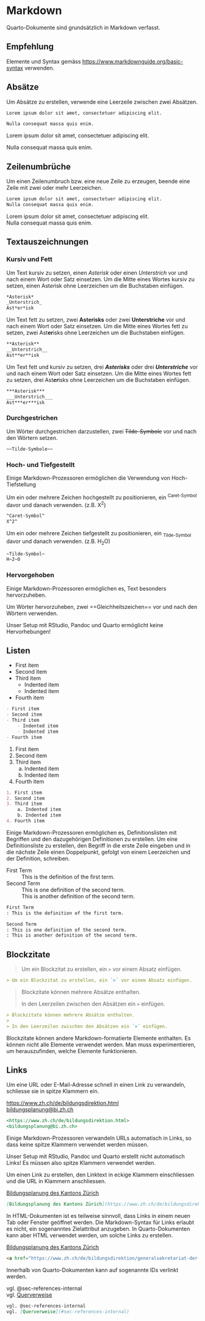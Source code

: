 # Markdown

Quarto-Dokumente sind grundsätzlich in Markdown verfasst.

::: {.callout-note}
## Empfehlung

Elemente und Syntax gemäss <https://www.markdownguide.org/basic-syntax> verwenden.
:::

## Absätze

Um Absätze zu erstellen, verwende eine Leerzeile zwischen zwei Absätzen.

```md
Lorem ipsum dolor sit amet, consectetuer adipiscing elit.

Nulla consequat massa quis enim.
```

Lorem ipsum dolor sit amet, consectetuer adipiscing elit.

Nulla consequat massa quis enim.

## Zeilenumbrüche

Um einen Zeilenumbruch bzw. eine neue Zeile zu erzeugen, beende eine Zeile mit zwei oder mehr Leerzeichen.

```md
Lorem ipsum dolor sit amet, consectetuer adipiscing elit.  
Nulla consequat massa quis enim.
```

Lorem ipsum dolor sit amet, consectetuer adipiscing elit.   
Nulla consequat massa quis enim.

## Textauszeichnungen

### Kursiv und Fett

Um Text kursiv zu setzen, einen *Asterisk* oder einen _Unterstrich_ vor und nach einem Wort oder Satz einsetzen. Um die Mitte eines Wortes kursiv zu setzen, einen Ast*er*isk ohne Leerzeichen um die Buchstaben einfügen.

```md
*Asterisk*
_Unterstrich_
Ast*er*isk
```

Um Text fett zu setzen, zwei **Asterisks** oder zwei __Unterstriche__ vor und nach einem Wort oder Satz einsetzen. Um die Mitte eines Wortes fett zu setzen, zwei Ast**er**isks ohne Leerzeichen um die Buchstaben einfügen.

```md
**Asterisk**
__Unterstrich__
Ast**er**isk
```

Um Text fett und kursiv zu setzen, drei ***Asterisks*** oder drei ___Unterstriche___ vor und nach einem Wort oder Satz einsetzen. Um die Mitte eines Wortes fett zu setzen, drei Ast***er***isks ohne Leerzeichen um die Buchstaben einfügen.

```md
***Asterisk***
___Unterstrich___
Ast***er***isk
```

### Durchgestrichen

Um Wörter durchgestrichen darzustellen, zwei ~~Tilde-Symbole~~ vor und nach den Wörtern setzen.

```md
~~Tilde-Symbole~~
```

### Hoch- und Tiefgestellt

Einige Markdown-Prozessoren ermöglichen die Verwendung von Hoch- Tiefstellung

Um ein oder mehrere Zeichen hochgestellt zu positionieren, ein ^Caret-Symbol^ davor und danach verwenden. (z.B. X^2^)

```md
^Caret-Symbol^
X^2^
```

Um ein oder mehrere Zeichen tiefgestellt zu positionieren, ein ~Tilde-Symbol~ davor und danach verwenden. (z.B. H~2~O)

```md
~Tilde-Symbol~
H~2~O
```

### Hervorgehoben

Einige Markdown-Prozessoren ermöglichen es, Text besonders hervorzuheben.

Um Wörter hervorzuheben, zwei ==Gleichheitszeichen== vor und nach den Wörtern verwenden.

:::{.callout-caution}
Unser Setup mit RStudio, Pandoc und Quarto ermöglicht keine Hervorhebungen!
:::

## Listen

- First item
- Second item
- Third item
    - Indented item
    - Indented item
- Fourth item

```md
- First item
- Second item
- Third item
    - Indented item
    - Indented item
- Fourth item
```

1. First item
2. Second item
3. Third item
    a. Indented item
    b. Indented item
4. Fourth item

```md
1. First item
2. Second item
3. Third item
    a. Indented item
    b. Indented item
4. Fourth item
```

Einige Markdown-Prozessoren ermöglichen es, Definitionslisten mit Begriffen und den dazugehörigen Definitionen zu erstellen. Um eine Definitionsliste zu erstellen, den Begriff in die erste Zeile eingeben und in die nächste Zeile einen Doppelpunkt, gefolgt von einem Leerzeichen und der Definition, schreiben.

First Term
: This is the definition of the first term.

Second Term
: This is one definition of the second term.
: This is another definition of the second term.

```md
First Term
: This is the definition of the first term.

Second Term
: This is one definition of the second term.
: This is another definition of the second term.
```

## Blockzitate

> Um ein Blockzitat zu erstellen, ein `>` vor einem Absatz einfügen.

```md
> Um ein Blockzitat zu erstellen, ein `>` vor einem Absatz einfügen.
```

> Blockzitate können mehrere Absätze enthalten.
> 
> In den Leerzeilen zwischen den Absätzen ein `>` einfügen.

```md
> Blockzitate können mehrere Absätze enthalten.
> 
> In den Leerzeilen zwischen den Absätzen ein `>` einfügen.
```

Blockzitate können andere Markdown-formatierte Elemente enthalten. Es können nicht alle Elemente verwendet werden. Man muss experimentieren, um herauszufinden, welche Elemente funktionieren.

## Links

Um eine URL oder E-Mail-Adresse schnell in einen Link zu verwandeln, schliesse sie in spitze Klammern ein.

<https://www.zh.ch/de/bildungsdirektion.html>  
<bildungsplanung@bi.zh.ch>

```md
<https://www.zh.ch/de/bildungsdirektion.html>
<bildungsplanung@bi.zh.ch>
```

Einige Markdown-Prozessoren verwandeln URLs automatisch in Links, so dass keine spitze Klammern verwendet werden müssen.

:::{.callout-caution}
Unser Setup mit RStudio, Pandoc und Quarto erstellt nicht automatisch Links! Es müssen also spitze Klammern verwendet werden.
:::

Um einen Link zu erstellen, den Linktext in eckige Klammern einschliessen und die URL in Klammern anschliessen.

[Bildungsplanung des Kantons Zürich](https://www.zh.ch/de/bildungsdirektion/generalsekretariat-der-bildungsdirektion/bildungsplanung.html)

```markdown
[Bildungsplanung des Kantons Zürich](https://www.zh.ch/de/bildungsdirektion/generalsekretariat-der-bildungsdirektion/bildungsplanung.html)
```

In HTML-Dokumenten ist es teilweise sinnvoll, dass Links in einem neuen Tab oder Fenster geöffnet werden. Die Markdown-Syntax für Links erlaubt es nicht, ein sogenanntes Zielattribut anzugeben. In Quarto-Dokumenten kann aber HTML verwendet werden, um solche Links zu erstellen.

<a href="https://www.zh.ch/de/bildungsdirektion/generalsekretariat-der-bildungsdirektion/bildungsplanung.html" target="_blank">Bildungsplanung des Kantons Zürich</a>

```html
<a href="https://www.zh.ch/de/bildungsdirektion/generalsekretariat-der-bildungsdirektion/bildungsplanung.html" target="_blank">Bildungsplanung des Kantons Zürich</a>
```

Innerhalb von Quarto-Dokumenten kann auf sogenannte IDs verlinkt werden.

vgl. @sec-references-internal  
vgl. [Querverweise](#sec-references-internal)

```md
vgl. @sec-references-internal  
vgl. [Querverweise](#sec-references-internal)
```

